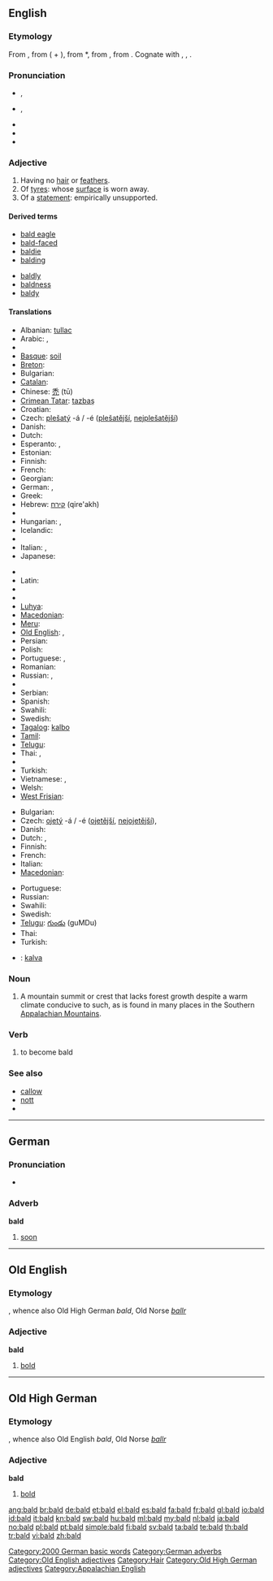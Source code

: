 {{wikipedia|dab=bald (disambiguation)|bald}}
{{also|bäld|Bald.}}
==English==

===Etymology===
{{rfscript|Gothic}}
From {{etyl|enm}} {{term|balled||bald|lang=enm}}, from {{term|ball||white spot, blaze|lang=enm}} ( + {{term|-ed|lang=enm}}), from {{etyl|ang|-}} *{{term||bala|white patch, blaze|lang=ang}}, from {{proto|Germanic|balēn||bēla-n|flame|lang=en}}, from {{proto|Indo-European|bhela-|light, bright|lang=en}}. Cognate with {{etyl|da|-}} {{term|bældet||bald|lang=da}}, {{etyl|got|-}} {{term|||tr=bala-|shining, grey (of body)|lang=got}}, {{etyl|ang|-}} {{term|bæl|bǣl|fire, flame; funeral pyre|lang=ang|sc=Latinx}}.

===Pronunciation===
* {{a|RP}} {{IPA|/bɔːld/}}, {{SAMPA|/bO:ld/}}
* {{a|US}} {{IPA|/bɑld/}}, {{SAMPA|/bAld/}}
* {{audio|en-us-bald.ogg|Audio (US)}}
* {{rhymes|ɔːld}}
* {{homophones|balled}}

===Adjective===
{{wikipedia}}
{{en-adj|er}}

# Having no [[hair]] or [[feathers]].
# Of [[tyre]]s: whose [[surface]] is worn away.
# Of a [[statement]]: empirically unsupported.

====Derived terms====
{{top2}}
* [[bald eagle]]
* [[bald-faced]]
* [[baldie]]
* [[balding]]
{{mid2}}
* [[baldly]]
* [[baldness]]
* [[baldy]]
{{bottom2}}

====Translations====
{{trans-top|having no hair}}
* Albanian: [[tullac]]
* Arabic: {{Arab|[[أصلع]]}}, {{Arab|[[أقرع]]}}
* {{trreq|Armenian}}
* [[Basque]]: [[soil]]
* [[Breton]]: {{t+|br|moal|xs=Breton}}
* Bulgarian: {{t+|bg|плешив}}
* [[Catalan]]: {{t|ca|calb}}
* Chinese: [[禿]] (tū)
* [[Crimean Tatar]]: [[tazbaş]]
* Croatian: {{t+|hr|ćelav}}
* Czech: [[plešatý]] -á / -é ([[plešatější]], [[nejplešatější]])
* Danish: {{t|da|skaldet}}
* Dutch: {{t+|nl|kaal}}
* Esperanto: {{t-|eo|kalva|xs=Esperanto}},  {{t-|eo|senhara|xs=Esperanto}}
* Estonian: {{t|et|kiilas}}
* Finnish: {{t+|fi|kalju}}
* French: {{t+|fr|chauve}}
* Georgian: {{t|ka|მელოტი|tr=meloti|sc=Geor|xs=Georgian}}
* German: {{t+|de|kahl}}, {{t-|de|glatzköpfig}}
* Greek: {{t+|el|φαλακρός}}
* Hebrew: [[קירח]] (qire'akh) {{m}}
* {{trreq|Hindi}}
* Hungarian: {{t+|hu|kopasz}}, {{t+|hu|tar}}
* Icelandic: {{t|is|sköllóttur|m}}
* {{trreq|Indonesian}}
* Italian: {{t+|it|calvo|m}}, {{t-|it|pelato|m}}
* Japanese: {{t|ja|禿げ|tr=ハゲ, hage}}
{{trans-mid}}
* {{trreq|Korean}}
* Latin: {{t-|la|calvus}}
* {{trreq|Latvian}}
* {{trreq|Lithuanian}}
* [[Luhya]]: {{tø|luy|sipara}}
* [[Macedonian]]: {{t|mk|ќелав|m|tr=ḱélav}}
* [[Meru]]: {{tø|mer|kimencu}}
* [[Old English]]: {{t-|ang|calu|xs=Old English}}, {{t+|ang|hnot|xs=Old English}}
* Persian: {{t+|fa|طاس|tr=tâs|xs=Persian}}
* Polish: {{t+|pl|łysy}}
* Portuguese: {{t+|pt|calvo}}, {{t+|pt|careca|m}}
* Romanian: {{t-|ro|chel}}
* Russian: {{t+|ru|лысый|tr=lýsyj}}, {{t+|ru|плешивый|tr=plešívyj}}
* {{trreq|Sanskrit}}
* Serbian: {{t-|sr|ćelav}}
* Spanish: {{t+|es|calvo}}
* Swahili: {{t+|sw|kipara|xs=Swahili}}
* Swedish: {{t-|sv|skallig}}
* [[Tagalog]]: [[kalbo]]
* [[Tamil]]: {{t|ta|சொட்டை|tr=sottai|xs=Tamil}}
* [[Telugu]]: {{t|te|బట్టతల|tr=baTTatala}}
* Thai: {{t|th|ล้าน|tr=láan}}, {{t|th|หัวล้าน|tr=hŭa láan}}
* {{trreq|Tibetan}}
* Turkish: {{t+|tr|kel}}
* Vietnamese: {{t+|vi|trọc|xs=Vietnamese}}, {{t+|vi|hói|xs=Vietnamese}}
* Welsh: {{t+|cy|moel|xs=Welsh}}
* [[West Frisian]]: {{t-|fy|keal|xs=West Frisian}}
{{trans-bottom}}

{{trans-top|(of tyre) whose surface is worn away}}
* Bulgarian: {{t|bg|износен}}
* Czech: [[ojetý]] -á / -é ([[ojetější]], [[nejojetější]]), {{t-|cs|sjetý|m}}
* Danish: {{t|da|nedslidt}}
* Dutch: {{t+|nl|kaal}}, {{t+|nl|afgesleten}}
* Finnish: {{t+|fi|kalju}}
* French: {{t+|fr|lisse}}
* Italian: {{t+|it|liscio}}
* [[Macedonian]]: {{t|mk|излижана|f|tr=izlížana}}
{{trans-mid}}
* Portuguese: {{t+|pt|careca|m}}
* Russian: {{t+|ru|лысый|tr=lýsyj}}
* Swahili: {{t+|sw|kipara|xs=Swahili}}
* Swedish: {{t|sv|blanksliten}}
* [[Telugu]]: [[గుండు]] (guMDu)
* Thai: {{t|th|โกร๋น|tr=grohn}}
* Turkish: {{t+|tr|kabak}}
{{trans-bottom}}

{{checktrans}}
* {{ttbc|Ido}}: [[kalva]]

===Noun===
{{en-noun}}

# A mountain summit or crest that lacks forest growth despite a warm climate conducive to such, as is found in many places in the Southern [[w:Appalachian Mountains|Appalachian Mountains]].

===Verb===
{{en-verb}}

# {{intransitive}} to become bald

===See also===
* [[callow]]
* [[nott]]
* {{projectlink|pedia|Appalachian balds}}

----

==German==

===Pronunciation===
* {{audio|De-at-bald.ogg|audio (Austria)}}

===Adverb===
'''bald'''

# [[soon]]

[[Category:2000 German basic words]]
[[Category:German adverbs]]

----

==Old English==

===Etymology===
{{proto|lang=ang|Germanic|balthaz}}, whence also Old High German ''bald'', Old Norse ''[[ballr]]''

===Adjective===
'''bald'''

# [[bold]]

[[Category:Old English adjectives]]

----

==Old High German==

===Etymology===
{{proto|lang=goh|Germanic|balthaz}}, whence also Old English ''bald'', Old Norse ''[[ballr]]''

===Adjective===
'''bald'''

# [[bold]]

[[Category:Hair]]
[[Category:Old High German adjectives]]
[[Category:Appalachian English]]

[[ang:bald]]
[[br:bald]]
[[de:bald]]
[[et:bald]]
[[el:bald]]
[[es:bald]]
[[fa:bald]]
[[fr:bald]]
[[gl:bald]]
[[io:bald]]
[[id:bald]]
[[it:bald]]
[[kn:bald]]
[[sw:bald]]
[[hu:bald]]
[[ml:bald]]
[[my:bald]]
[[nl:bald]]
[[ja:bald]]
[[no:bald]]
[[pl:bald]]
[[pt:bald]]
[[simple:bald]]
[[fi:bald]]
[[sv:bald]]
[[ta:bald]]
[[te:bald]]
[[th:bald]]
[[tr:bald]]
[[vi:bald]]
[[zh:bald]]